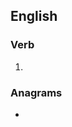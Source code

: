 ==English==

===Verb===
{{head|en|verb form}}

# {{en-past of|hoax}}

===Anagrams===
* {{anagrams|en|oxhead}}